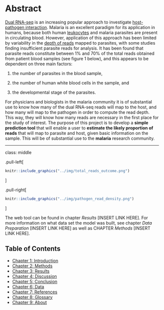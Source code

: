 # Abstract

[Dual RNA-seq](http://journals.plos.org/plospathogens/article?id=10.1371/journal.ppat.1006033 "Why dual RNA-Seq data?") is an increasing popular approach to investigate [host-pathogen interaction](https://www.ncbi.nlm.nih.gov/pmc/articles/PMC96643/ "how microbes sustain themselves within host organisms"). Malaria is an excellent paradigm for its application in humans, because both human [leukocytes](https://www.cancer.gov/publications/dictionaries/cancer-terms/def/leukocyte "ie white blood cells. They are part of the body's immune system and help the body to fight infection and other diseases.") and malaria parasites are present in circulating blood. However, application of this approach has been limited by variability in the [depth of reads](https://emea.illumina.com/science/education/sequencing-coverage.html "average number of reads that align to, ie cover, known reference bases") mapped to parasites, with some studies finding insufficient parasite reads for analysis. It has been found that parasite reads constitute between 1% and 70% of the total reads obtained from patient blood samples (see figure 1 below), and this appears to be dependent on three main factors:

1) the number of parasites in the blood sample, 

2) the number of human white blood cells in the sample, and 

3) the developmental stage of the parasites. 

For physicians and biologists in the malaria community it is of substantial use to know how many of the dual RNA-seq reads will map to the host, and how many will map to the pathogen in order to compute the read depth. This way, they will know how many reads are necessary in the first place for the study of interest. 
The purpose of this project is to develop a __simple prediction tool__ that will enable a user to __estimate the likely proportion of reads__ that will map to parasite and host, given basic information on the sample. This will be of substantial use to the __malaria__ research community.

---
class: middle

.pull-left[
```r
knitr::include_graphics("../img/total_reads_outcome.png")
```
]

.pull-right[
```r
knitr::include_graphics("../img/pathogen_read_density.png")
```
]

  
<!---
  ![alt text][total_reads_outcome] |
![alt text][density]            |
|:-----:|:--------------:|
Figure 1: Number of total reads in sample against percentage that map to pathogen | Figure 2: Density plot of reads that map to the pathogen | | Note: The area under the curve itegrates to 1.
-->
<!---
<img src="https://github.com/burfel/malaria-prediction/blob/master/shinyapp2/img/pathogen-read-density.png"
     alt="Markdown Monster icon"
     style="float: left; margin-right: 10px;" />
-->

The web tool can be found in chapter _Results_ [INSERT LINK HERE]. 
For more information on what data set the model was built, see chapter _Data Preparation_ [INSERT LINK HERE] as well as CHAPTER _Methods_ [INSERT LINK HERE].


## Table of Contents
  * [Chapter 1: Introduction](#chapter-1)
  * [Chapter 2: Methods](#chapter-2)
  * [Chapter 3: Results](#chapter-3) 
  * [Chapter 4: Discussion](#chapter-4) 
  * [Chapter 5: Conclusion](#chapter-5) 
  * [Chapter 6: Data](#chapter-6) 
  * [Chapter 7: References](#chapter-7) 
  * [Chapter 8: Glossary](#chapter-8) 
  * [Chapter 9: About](#chapter-9) 

[density]: ../img/pathogen_read_density.png "Density plot visualising the variation of reads that map to the pathogen"
[total_reads_outcome]: ../img/total_reads_outcome.png "Scatter 2d density estimationo: Total number of reads against the percentage of these that map to pathogen"

<!---
<div>
###A title using myStyle.css {.bigbaseline}
</div>
--->
